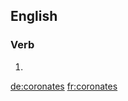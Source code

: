 ==English==

===Verb===
{{head|en|verb form}}

# {{en-third-person singular of|coronate}}

[[de:coronates]]
[[fr:coronates]]